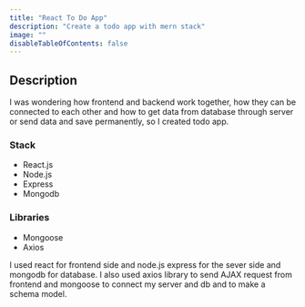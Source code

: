 ```yaml
---
title: "React To Do App"
description: "Create a todo app with mern stack"
image: ""
disableTableOfContents: false
---
```


## Description

I was wondering how frontend and backend work together, how they can be connected to each other and how to get data from database through server or send data and save permanently, so I created todo app.

### Stack

- React.js
- Node.js
- Express
- Mongodb

### Libraries

- Mongoose
- Axios

I used react for frontend side and node.js express for the sever side and mongodb for database. I also used axios library to send AJAX request from frontend and mongoose to connect my server and db and to make a schema model.
